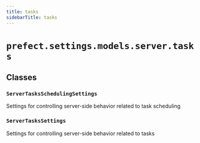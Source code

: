 ```yaml
---
title: tasks
sidebarTitle: tasks
---
```


# `prefect.settings.models.server.tasks`

## Classes

### `ServerTasksSchedulingSettings` <sup><a href="https://github.com/prefecthq/prefect/blob/main/src/prefect/settings/models/server/tasks.py#L10" target="_blank"><Icon icon="github" style="width: 14px; height: 14px;" /></a></sup>


Settings for controlling server-side behavior related to task scheduling


### `ServerTasksSettings` <sup><a href="https://github.com/prefecthq/prefect/blob/main/src/prefect/settings/models/server/tasks.py#L50" target="_blank"><Icon icon="github" style="width: 14px; height: 14px;" /></a></sup>


Settings for controlling server-side behavior related to tasks

